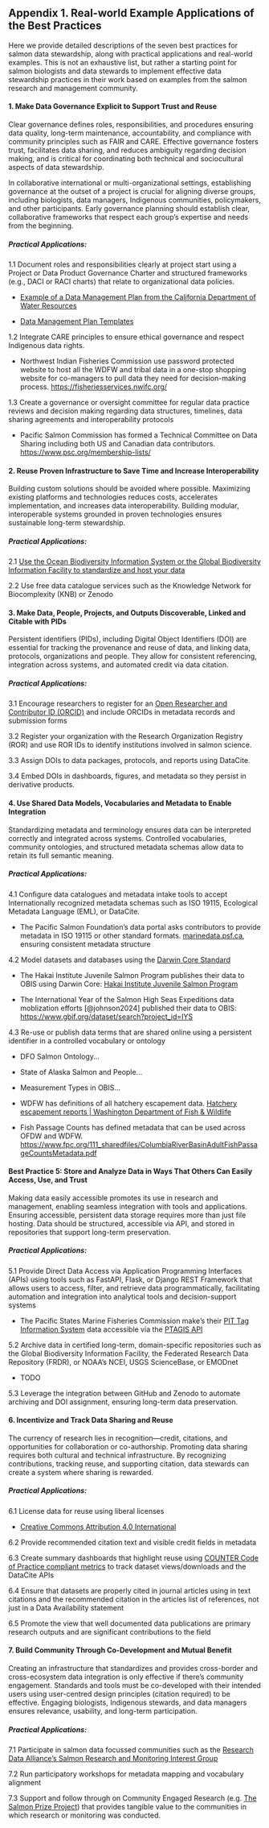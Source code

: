 ## Appendix 1. Real-world Example Applications of the Best Practices

Here we provide detailed descriptions of the seven best practices for salmon data stewardship, along with practical applications and real-world examples. This is not an exhaustive list, but rather a starting point for salmon biologists and data stewards to implement effective data stewardship practices in their work based on examples from the salmon research and management community.

#### **1. Make Data Governance Explicit to Support Trust and Reuse**

Clear governance defines roles, responsibilities, and procedures ensuring data quality, long-term maintenance, accountability, and compliance with community principles such as FAIR and CARE. Effective governance fosters trust, facilitates data sharing, and reduces ambiguity regarding decision making, and is critical for coordinating both technical and sociocultural aspects of data stewardship.

In collaborative international or multi-organizational settings, establishing governance at the outset of a project is crucial for aligning diverse groups, including biologists, data managers, Indigenous communities, policymakers, and other participants. Early governance planning should establish clear, collaborative frameworks that respect each group’s expertise and needs from the beginning. 

##### Practical Applications:

1.1 Document roles and responsibilities clearly at project start using a Project or Data Product Governance Charter and structured frameworks (e.g., DACI or RACI charts) that relate to organizational data policies.

-   [Example of a Data Management Plan from the California Department of Water Resources](https://raw.githubusercontent.com/Br-Johnson/sdm-paper/refs/heads/main/examples/Cal_DMP.pdf)

-   [Data Management Plan Templates](https://dmptool.org/public_templates?page=ALL)

1.2 Integrate CARE principles to ensure ethical governance and respect Indigenous data rights.

-   Northwest Indian Fisheries Commission use password protected website to host all the WDFW and tribal data in a one-stop shopping website for co-managers to pull data they need for decision-making process. <https://fisheriesservices.nwifc.org/>

1.3 Create a governance or oversight committee for regular data practice reviews and decision making regarding data structures, timelines, data sharing agreements and interoperability protocols

- Pacific Salmon Commission has formed a Technical Committee on Data Sharing including both US and Canadian data contributors. <https://www.psc.org/membership-lists/>

#### **2. Reuse Proven Infrastructure to Save Time and Increase Interoperability**

Building custom solutions should be avoided where possible. Maximizing existing platforms and technologies reduces costs, accelerates implementation, and increases data interoperability. Building modular, interoperable systems grounded in proven technologies ensures sustainable long-term stewardship.

##### Practical Applications:

2.1 [Use the Ocean Biodiversity Information System or the Global Biodiversity Information Facility to standardize and host your data](https://doi.org/10.14286/duc6mu)

2.2 Use free data catalogue services such as the Knowledge Network for Biocomplexity (KNB) or Zenodo

#### **3. Make Data, People, Projects, and Outputs Discoverable, Linked and Citable with PIDs**

Persistent identifiers (PIDs), including Digital Object Identifiers (DOI) are essential for tracking the provenance and reuse of data, and linking data, protocols, organizations and people. They allow for consistent referencing, integration across systems, and automated credit via data citation.

##### Practical Applications:

3.1 Encourage researchers to register for an [Open Researcher and Contributor ID (ORCID)](https://orcid.org/) and include ORCIDs in metadata records and submission forms

3.2 Register your organization with the Research Organization Registry (ROR) and use ROR IDs to identify institutions involved in salmon science.

3.3 Assign DOIs to data packages, protocols, and reports using DataCite.

3.4 Embed DOIs in dashboards, figures, and metadata so they persist in derivative products.

#### **4. Use Shared Data Models, Vocabularies and Metadata to Enable Integration**

Standardizing metadata and terminology ensures data can be interpreted correctly and integrated across systems. Controlled vocabularies, community ontologies, and structured metadata schemas allow data to retain its full semantic meaning.

##### Practical Applications:

4.1 Configure data catalogues and metadata intake tools to accept Internationally recognized metadata schemas such as ISO 19115, Ecological Metadata Language (EML), or DataCite.

-   The Pacific Salmon Foundation’s data portal asks contributors to provide metadata in ISO 19115 or other standard formats. [[marinedata.psf.ca]{.underline}](https://marinedata.psf.ca/data/data-submission-form/#:~:text=){alt="https://marinedata.psf.ca/data/data-submission-form/#:~:text="}, ensuring consistent metadata structure

4.2 Model datasets and databases using the [Darwin Core Standard](https://dwc.tdwg.org/)

-   The Hakai Institute Juvenile Salmon Program publishes their data to OBIS using Darwin Core: [Hakai Institute Juvenile Salmon Program](https://www.gbif.org/dataset/72de3af4-1572-4f2d-8006-2bfa2007065c)

-   The International Year of the Salmon High Seas Expeditions data moblization efforts [@johnson2024] published their data to OBIS: <https://www.gbif.org/dataset/search?project_id=IYS>

4.3 Re-use or publish data terms that are shared online using a persistent identifier in a controlled vocabulary or ontology

-   DFO Salmon Ontology...

-   State of Alaska Salmon and People...

-   Measurement Types in OBIS...

-   WDFW has definitions of all hatchery escapement data. [Hatchery escapement reports \| Washington Department of Fish & Wildlife](https://wdfw.wa.gov/fishing/management/hatcheries/escapement#definitions)

-   Fish Passage Counts has defined metadata that can be used across OFDW and WDFW. <https://www.fpc.org/111_sharedfiles/ColumbiaRiverBasinAdultFishPassageCountsMetadata.pdf>

#### **Best Practice 5: Store and Analyze Data in Ways That Others Can Easily Access, Use, and Trust**

Making data easily accessible promotes its use in research and management, enabling seamless integration with tools and applications. Ensuring accessible, persistent data storage requires more than just file hosting. Data should be structured, accessible via API, and stored in repositories that support long-term preservation.

##### Practical Applications:

5.1 Provide Direct Data Access via Application Programming Interfaces (APIs) using tools such as FastAPI, Flask, or Django REST Framework that allows users to access, filter, and retrieve data programmatically, facilitating automation and integration into analytical tools and decision-support systems

-   The Pacific States Marine Fisheries Commission make's their [PIT Tag Information System](https://www.psmfc.org/program/pit-tag-information-systems-ptagis) data accessible via the [PTAGIS API](https://api.ptagis.org/index.html#:~:text=PTAGIS%20API%20Gets%20a%20list,PTAGIS%20and%20currently%20contributing%20data)

5.2 Archive data in certified long-term, domain-specific repositories such as the Global Biodiversity Information Facility, the Federated Research Data Repository (FRDR), or NOAA’s NCEI, USGS ScienceBase, or EMODnet

-   TODO

5.3 Leverage the integration between GitHub and Zenodo to automate archiving and DOI assignment, ensuring long-term data preservation.

#### **6. Incentivize and Track Data Sharing and Reuse**

The currency of research lies in recognition—credit, citations, and opportunities for collaboration or co-authorship. Promoting data sharing requires both cultural and technical infrastructure. By recognizing contributions, tracking reuse, and supporting citation, data stewards can create a system where sharing is rewarded.

##### Practical Applications:

6.1 License data for reuse using liberal licenses

-   [Creative Commons Attribution 4.0 International](https://creativecommons.org/licenses/by/4.0/deed.en)

6.2 Provide recommended citation text and visible credit fields in metadata

6.3 Create summary dashboards that highlight reuse using [COUNTER Code of Practice compliant metrics](https://www.countermetrics.org/) to track dataset views/downloads and the DataCite APIs

6.4 Ensure that datasets are properly cited in journal articles using in text citations and the recommended citation in the articles list of references, not just in a Data Availability statement

6.5 Promote the view that well documented data publications are primary research outputs and are significant contributions to the field

#### **7. Build Community Through Co-Development and Mutual Benefit**

Creating an infrastructure that standardizes and provides cross-border and cross-ecosystem data integration is only effective if there’s community engagement. Standards and tools must be co-developed with their intended users using user-centred design principles (citation required) to be effective. Engaging biologists, Indigenous stewards, and data managers ensures relevance, usability, and long-term participation.

##### Practical Applications:

7.1 Participate in salmon data focussed communities such as the [Research Data Alliance’s Salmon Research and Monitoring Interest Group](https://www.rd-alliance.org/groups/salmon-research-and-monitoring-ig/) 

7.2 Run participatory workshops for metadata mapping and vocabulary alignment

7.3 Support and follow through on Community Engaged Research (e.g. [The Salmon Prize Project](https://salmonprize.com)) that provides tangible value to the communities in which research or monitoring was conducted.
